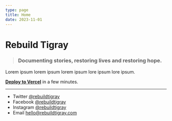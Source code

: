 ```yaml
---
type: page
title: Home
date: 2023-11-01
---
```


# Rebuild Tigray

> ### Documenting stories, restoring lives and restoring hope.

Lorem ipsum lorem ipsum lorem ipsum lore ipsum lore ipsum.

[**Deploy to Vercel**](https://vercel.com/new/clone?demo-title=Portfolio+Starter+Kit&demo-description=Easily+create+a+portfolio+with+Next.js+and+Markdown.&demo-url=https%3A%2F%2Fdemo.vercel.blog%2F&demo-image=%2F%2Fimages.ctfassets.net%2Fe5382hct74si%2F2aC4eHLrOKmT4fnLfoNGK2%2F14b1e6bbe598ec023ffe85001d31e634%2FCleanShot_2022-04-11_at_23.12.01.png&project-name=Portfolio+Starter+Kit&repository-name=portfolio-starter-kit&repository-url=https%3A%2F%2Fgithub.com%2Fvercel%2Fnextjs-portfolio-starter&from=templates&skippable-integrations=1&teamCreateStatus=hidden) in a few minutes.

---

- Twitter [@rebuildtigray](https://twitter.com/rebuildtigray)
- Facebook [@rebuildtigray](https://facebook.com/rebuildtigray)
- Instagram [@rebuildtigray](https://instagram.com/rebuildtigray)
- Email hello@rebuildtigray.com
